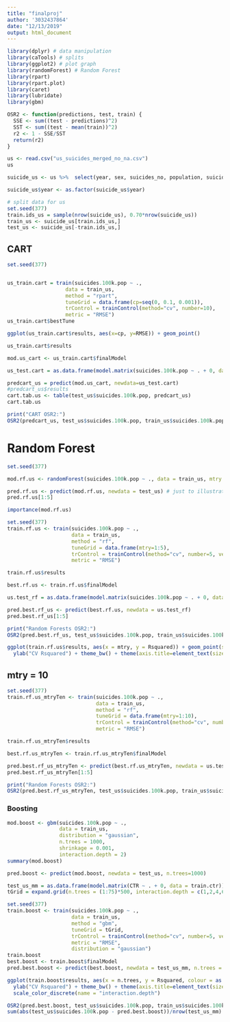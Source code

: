 ```yaml
---
title: "finalproj"
author: '3032437864'
date: "12/13/2019"
output: html_document
---
```


```r
library(dplyr) # data manipulation
library(caTools) # splits
library(ggplot2) # plot graph
library(randomForest) # Random Forest
library(rpart)
library(rpart.plot)
library(caret)
library(lubridate)
library(gbm)
```

```r
OSR2 <- function(predictions, test, train) {
  SSE <- sum((test - predictions)^2)
  SST <- sum((test - mean(train))^2)
  r2 <- 1 - SSE/SST
  return(r2)
}
```

```r
us <- read.csv("us_suicides_merged_no_na.csv")
us
```

```r
suicide_us <- us %>%  select(year, sex, suicides_no, population, suicides.100k.pop, HDI.for.year, gdp_for_year...., gdp_per_capita...., generation, depression_percentage, drug_death_rate) 
```

```r
suicide_us$year <- as.factor(suicide_us$year)
```

```r
# split data for us 
set.seed(377)
train.ids_us = sample(nrow(suicide_us), 0.70*nrow(suicide_us))
train_us <- suicide_us[train.ids_us,]
test_us <- suicide_us[-train.ids_us,]
```

## CART

```r
set.seed(377)


us_train.cart = train(suicides.100k.pop ~ .,
                   data = train_us,
                   method = "rpart",
                   tuneGrid = data.frame(cp=seq(0, 0.1, 0.001)),
                   trControl = trainControl(method="cv", number=10),
                   metric = "RMSE") 
us_train.cart$bestTune
```

```r
ggplot(us_train.cart$results, aes(x=cp, y=RMSE)) + geom_point() 
```

```r
us_train.cart$results
```

```r
mod.us_cart <- us_train.cart$finalModel
```


```r
us_test.cart = as.data.frame(model.matrix(suicides.100k.pop ~ . + 0, data=test_us))

predcart_us = predict(mod.us_cart, newdata=us_test.cart)
#predcart_us$results
cart.tab.us <- table(test_us$suicides.100k.pop, predcart_us)
cart.tab.us
```

```r
print("CART OSR2:")
OSR2(predcart_us, test_us$suicides.100k.pop, train_us$suicides.100k.pop)
```


# Random Forest

```r
set.seed(377)

mod.rf.us <- randomForest(suicides.100k.pop ~ ., data = train_us, mtry = 5, nodesize = 5, ntree = 500)
```

```r
pred.rf.us <- predict(mod.rf.us, newdata = test_us) # just to illustrate
pred.rf.us[1:5] 
```

```r
importance(mod.rf.us)
```

```r
set.seed(377)
train.rf.us <- train(suicides.100k.pop ~ .,
                     data = train_us,
                     method = "rf",
                     tuneGrid = data.frame(mtry=1:5),
                     trControl = trainControl(method="cv", number=5, verboseIter = TRUE),
                     metric = "RMSE") 
```

```r
train.rf.us$results
```

```r
best.rf.us <- train.rf.us$finalModel 
```

```r
us.test_rf = as.data.frame(model.matrix(suicides.100k.pop ~ . + 0, data = test_us)) 
```

```r
pred.best.rf_us <- predict(best.rf.us, newdata = us.test_rf)
pred.best.rf_us[1:5]
```

```r
print("Random Forests OSR2:")
OSR2(pred.best.rf_us, test_us$suicides.100k.pop, train_us$suicides.100k.pop)
```

```r
ggplot(train.rf.us$results, aes(x = mtry, y = Rsquared)) + geom_point(size = 3) + 
  ylab("CV Rsquared") + theme_bw() + theme(axis.title=element_text(size=18), axis.text=element_text(size=18))
```

## mtry = 10
```r
set.seed(377)
train.rf.us_mtryTen <- train(suicides.100k.pop ~ .,
                             data = train_us,
                             method = "rf",
                             tuneGrid = data.frame(mtry=1:10),
                             trControl = trainControl(method="cv", number=5, verboseIter = TRUE),
                             metric = "RMSE") 
```

```r
train.rf.us_mtryTen$results
```

```r
best.rf.us_mtryTen <- train.rf.us_mtryTen$finalModel 
```

```r
pred.best.rf_us_mtryTen <- predict(best.rf.us_mtryTen, newdata = us.test_rf)
pred.best.rf_us_mtryTen[1:5]
```

```r
print("Random Forests OSR2:")
OSR2(pred.best.rf_us_mtryTen, test_us$suicides.100k.pop, train_us$suicides.100k.pop)
```

### Boosting
```r
mod.boost <- gbm(suicides.100k.pop ~ .,
                 data = train_us,
                 distribution = "gaussian",
                 n.trees = 1000,
                 shrinkage = 0.001,
                 interaction.depth = 2)
summary(mod.boost)
```

```r
pred.boost <- predict(mod.boost, newdata = test_us, n.trees=1000)
```

```r
test_us_mm = as.data.frame(model.matrix(CTR ~ . + 0, data = train.ctr)) 
tGrid = expand.grid(n.trees = (1:75)*500, interaction.depth = c(1,2,4,6,8,10), shrinkage = 0.001, n.minobsinnode = 10)

set.seed(377)
train.boost <- train(suicides.100k.pop ~ .,
                     data = train_us,
                     method = "gbm",
                     tuneGrid = tGrid,
                     trControl = trainControl(method="cv", number=5, verboseIter = TRUE),
                     metric = "RMSE",
                     distribution = "gaussian")
train.boost
best.boost <- train.boost$finalModel
pred.best.boost <- predict(best.boost, newdata = test_us_mm, n.trees = 11500) # can use same model matrix

ggplot(train.boost$results, aes(x = n.trees, y = Rsquared, colour = as.factor(interaction.depth))) + geom_line() + 
  ylab("CV Rsquared") + theme_bw() + theme(axis.title=element_text(size=18), axis.text=element_text(size=18)) + 
  scale_color_discrete(name = "interaction.depth")

```

```r
OSR2(pred.best.boost, test_us$suicides.100k.pop, train_us$suicides.100k.pop)
sum(abs(test_us$suicides.100k.pop - pred.best.boost))/nrow(test_us_mm)
```
